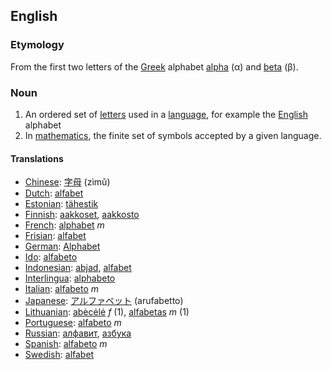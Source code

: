 == English ==

=== Etymology ===
From the first two letters of the [[Greek]] alphabet [[alpha]] (&alpha;) and [[beta]] (&beta;).

=== Noun ===
# An ordered set of [[letter]]s used in a [[language]], for example the [[English]] alphabet
# In [[mathematics]], the finite set of symbols accepted by a given language.

==== Translations ====
*[[Chinese]]: [[字母]] (zìmǔ)
*[[Dutch]]: [[alfabet]]
*[[Estonian]]: [[tähestik]]
*[[Finnish]]: [[aakkoset]], [[aakkosto]]
*[[French]]: [[alphabet]] ''m''
*[[Frisian]]: [[alfabet]]
*[[German]]: [[Alphabet]]
*[[Ido]]: [[alfabeto]]
*[[Indonesian]]: [[abjad]], [[alfabet]]
*[[Interlingua]]: [[alphabeto]]
*[[Italian]]: [[alfabeto]] ''m''
*[[Japanese]]: [[アルファベット]] (arufabetto)
*[[Lithuanian]]: [[abėcėlė]] ''f'' (1), [[alfabetas]] ''m'' (1)
*[[Portuguese]]: [[alfabeto]] ''m''
*[[Russian]]: [[алфавит]], [[азбука]]
*[[Spanish]]: [[alfabeto]] ''m''
*[[Swedish]]: [[alfabet]]